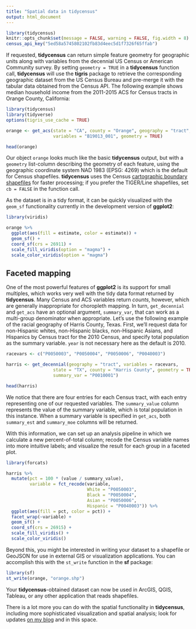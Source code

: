 ```yaml
---
title: "Spatial data in tidycensus"
output: html_document
---
```



```r
library(tidycensus)
knitr::opts_chunk$set(message = FALSE, warning = FALSE, fig.width = 8)
census_api_key("5ed58a5745802102fb83d4eec5d1f7326f65ffab")
```

If requested, __tidycensus__ can return simple feature geometry for geographic units along with variables from the decennial US Census or American Community survey.  By setting `geometry = TRUE` in a __tidycensus__ function call, __tidycensus__ will use the __tigris__ package to retrieve the corresponding geographic dataset from the US Census Bureau and pre-merge it with the tabular data obtained from the Census API.  The following example shows median household income from the 2011-2015 ACS for Census tracts in Orange County, California: 

```r
library(tidycensus)
library(tidyverse)
options(tigris_use_cache = TRUE)

orange <- get_acs(state = "CA", county = "Orange", geography = "tract", 
                  variables = "B19013_001", geometry = TRUE)

head(orange)
```

Our object `orange` looks much like the basic __tidycensus__ output, but with a `geometry` list-column describing the geometry of each feature, using the geographic coordinate system NAD 1983 (EPSG: 4269) which is the default for Census shapefiles.  __tidycensus__ uses the Census [cartographic boundary shapefiles](https://www.census.gov/geo/maps-data/data/tiger-cart-boundary.html) for faster processing; if you prefer the TIGER/Line shapefiles, set `cb = FALSE` in the function call. 

As the dataset is in a tidy format, it can be quickly visualized with the `geom_sf` functionality currently in the development version of __ggplot2__: 

```r
library(viridis)

orange %>%
  ggplot(aes(fill = estimate, color = estimate)) + 
  geom_sf() + 
  coord_sf(crs = 26911) + 
  scale_fill_viridis(option = "magma") + 
  scale_color_viridis(option = "magma")
```

## Faceted mapping

One of the most powerful features of __ggplot2__ is its support for small multiples, which works very well with the tidy data format returned by __tidycensus__.  Many Census and ACS variables return _counts_, however, which are generally inappropriate for choropleth mapping.  In turn, `get_decennial` and `get_acs` have an optional argument, `summary_var`, that can work as a multi-group denominator when appropriate.  Let's use the following example of the racial geography of Harris County, Texas.  First, we'll request data for non-Hispanic whites, non-Hispanic blacks, non-Hispanic Asians, and Hispanics by Census tract for the 2010 Census, and specify total population as the summary variable.  `year` is not necessary here as the default is 2010.   

```r
racevars <- c("P0050003", "P0050004", "P0050006", "P0040003")

harris <- get_decennial(geography = "tract", variables = racevars, 
                  state = "TX", county = "Harris County", geometry = TRUE,
                  summary_var = "P0010001") 

head(harris)
```

We notice that there are four entries for each Census tract, with each entry representing one of our requested variables. The `summary_value` column represents the value of the summary variable, which is total population in this instance.  When a summary variable is specified in `get_acs`, both `summary_est` and `summary_moe` columns will be returned.  

With this information, we can set up an analysis pipeline in which we calculate a new percent-of-total column; recode the Census variable names into more intuitive labels; and visualize the result for each group in a faceted plot.  

```r
library(forcats)

harris %>%
  mutate(pct = 100 * (value / summary_value),
         variable = fct_recode(variable,
                               White = "P0050003",
                               Black = "P0050004",
                               Asian = "P0050006",
                               Hispanic = "P0040003")) %>%
  ggplot(aes(fill = pct, color = pct)) +
  facet_wrap(~variable) +
  geom_sf() +
  coord_sf(crs = 26915) + 
  scale_fill_viridis() +
  scale_color_viridis()
```

Beyond this, you might be interested in writing your dataset to a shapefile or GeoJSON for use in external GIS or visualization applications.  You can accomplish this with the `st_write` function in the __sf__ package: 

```r
library(sf)
st_write(orange, "orange.shp")
```

Your __tidycensus__-obtained dataset can now be used in ArcGIS, QGIS, Tableau, or any other application that reads shapefiles.  

There is a lot more you can do with the spatial functionality in __tidycensus__, including more sophisticated visualization and spatial analysis; look for updates [on my blog](https://walkerke.github.io) and in this space.             
  
  